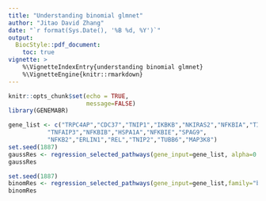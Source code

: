 ```yaml
---
title: "Understanding binomial glmnet"
author: "Jitao David Zhang"
date: "`r format(Sys.Date(), '%B %d, %Y')`"
output: 
  BiocStyle::pdf_document:
    toc: true
vignette: >
    %\VignetteIndexEntry{understanding binomial glmnet}
    %\VignetteEngine{knitr::rmarkdown}
---
```


```r
knitr::opts_chunk$set(echo = TRUE,
                      message=FALSE)
library(GENEMABR) 
```

```r
gene_list <- c("TRPC4AP","CDC37","TNIP1","IKBKB","NKIRAS2","NFKBIA","TIMM50","RELB",
           "TNFAIP3","NFKBIB","HSPA1A","NFKBIE","SPAG9",
           "NFKB2","ERLIN1","REL","TNIP2","TUBB6","MAP3K8")
set.seed(1887)
gaussRes <- regression_selected_pathways(gene_input=gene_list, alpha=0.5, family="gaussian")
gaussRes
```


```r
set.seed(1887)
binomRes <- regression_selected_pathways(gene_input=gene_list,family="binomial",alpha=0.5)
binomRes
```

